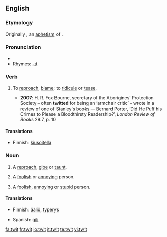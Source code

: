 ==English==

===Etymology===
Originally {{en-term|twite}}, an [[aphetism]] of {{ME.}} {{term|atwite}}.

===Pronunciation===
* {{IPA|/twɪt/}}
* Rhymes: [[Rhymes:English:-ɪt|-ɪt]]

===Verb===
{{en-verb|twit|t|ing}}

# {{transitive}} To [[reproach]], [[blame]]; to [[ridicule]] or [[tease]].
#* '''2007''': H. R. Fox Bourne, secretary of the Aborigines' Protection Society – often '''twitted''' for being an ‘armchair critic’ – wrote in a review of one of Stanley's books — Bernard Porter, ‘Did He Puff his Crimes to Please a Bloodthirsty Readership?’, ''London Review of Books'' 29:7, p. 10

====Translations====
{{trans-top|To reproach, blame; to ridicule or tease}}
*Finnish: [[kiusoitella]]
{{trans-mid}}
{{trans-bottom}}

===Noun===
{{en-noun}}

# A [[reproach]], [[gibe]] or [[taunt]].
# {{UK}} A [[foolish]] or [[annoying]] person.
# {{CA}} A [[foolish]], [[annoying]] or [[stupid]] person.

====Translations====
{{trans-top|a reproach, gibe or taunt}}
{{trans-mid}}
{{trans-bottom}}

{{trans-top|a foolish or annoying person}}
*Finnish: [[ääliö]], [[typerys]]
{{trans-mid}}
* Spanish: [[gilí]] {{m|f}}
{{trans-bottom}}

[[fa:twit]]
[[fr:twit]]
[[io:twit]]
[[it:twit]]
[[te:twit]]
[[vi:twit]]
